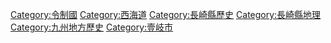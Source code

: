 {{catmore}}

[[Category:令制國|Category:令制國]]
[[Category:西海道|Category:西海道]]
[[Category:長崎縣歷史|Category:長崎縣歷史]]
[[Category:長崎縣地理|Category:長崎縣地理]]
[[Category:九州地方歷史|Category:九州地方歷史]]
[[Category:壹岐市|Category:壹岐市]]
